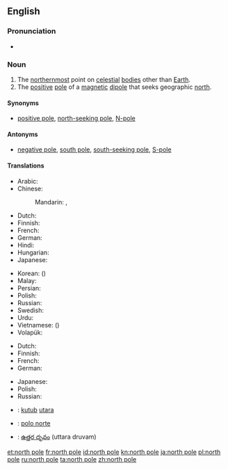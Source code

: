 {{also|North Pole}}
==English==

===Pronunciation===
* {{IPA|/ˌnɔːθ ˈpəʊl/}}

===Noun===
{{en-noun|head=[[north]] [[pole]]}}

# The [[northernmost]] point on [[celestial]] [[body|bodies]] other than [[Earth]].
# The [[positive]] [[pole]] of a [[magnetic]] [[dipole]] that seeks geographic [[north]].

====Synonyms====
* {{sense|positive magnetic pole}} [[positive pole]], [[north-seeking pole]], [[N-pole]]

====Antonyms====
* {{sense|positive magnetic pole}} [[negative pole]], [[south pole]], [[south-seeking pole]], [[S-pole]]

====Translations====
{{trans-top|northernmost point on celestial bodies}}
* Arabic: {{t-|ar|القطب الشمالي|m|tr=al-quṭb al-šumāliyy|sc=Arab}}
* Chinese:
*: Mandarin: {{t|cmn|北極|sc=Hani}}, {{t|cmn|北极|tr=běijí|sc=Hani}}
* Dutch: {{t+|nl|noordpool|m}}
* Finnish: {{t+|fi|pohjoisnapa}}
* French: {{t+|fr|pôle Nord|m}}
* German: {{t+|de|Nordpol|m}}
* Hindi: {{t-|hi|उत्तरी ध्रुव|tr=uttarī dhruv|sc=Deva}}
* Hungarian: {{t+|hu|Északi-sark}}
* Japanese: {{t-|ja|北極|tr=ほっきょく, hokkyoku|sc=Jpan}}
{{trans-mid}}
* Korean: {{t-|ko|북극|tr=bukgeuk|sc=Kore}} ({{t+|ko|北極|sc=Kore}})
* Malay: {{t-|ms|kutub utara}}
* Persian: {{t-|fa|قطب شمال|tr=qotb-e šomâl}}
* Polish: {{t-|pl|biegun północny|m}}
* Russian: {{t-|ru|северный полюс|m|tr=sévernyj póljus|sc=Cyrl}}
* Swedish: {{t+|sv|nordpol|c}}
* Urdu: {{t-|ur|قطب شمالی|m|tr=qutab šumālī|sc=ur-Arab}}
* Vietnamese: {{t+|vi|bắc cực}} ({{t-|vi|北極}})
* Volapük: {{t+|vo|nolüdapov}}
{{trans-bottom}}

{{trans-top|positive pole of a magnetic dipole}}
* Dutch: {{t+|nl|noordpool|m}}
* Finnish: {{t+|fi|pohjoisnapa}}
* French: {{t+|fr|pôle nord|m}}
* German: {{t+|de|Nordpol|m}}
{{trans-mid}}
* Japanese: {{t-|ja|Ｎ極|tr=enu-kyoku|sc=Jpan}}
* Polish: {{t-|pl|biegun północny|m}}
* Russian: {{t-|ru|северный полюс|m|tr=sévernyj póljus|sc=Cyrl}}
{{trans-bottom}}

{{checktrans-top}}
* {{ttbc|id}}: [[kutub]] [[utara]]
{{trans-mid}}
* {{ttbc|es}}: [[polo norte]]
* {{ttbc|te}}: [[ఉత్తర దృవం]] (uttara druvam)
{{trans-bottom}}

[[et:north pole]]
[[fr:north pole]]
[[id:north pole]]
[[kn:north pole]]
[[ja:north pole]]
[[pl:north pole]]
[[ru:north pole]]
[[ta:north pole]]
[[zh:north pole]]